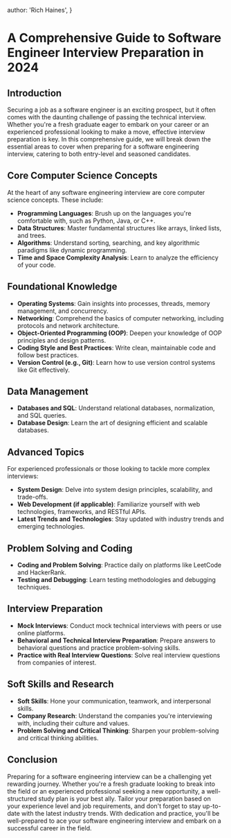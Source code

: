   author: 'Rich Haines',
}

# A Comprehensive Guide to Software Engineer Interview Preparation in 2024

## Introduction
Securing a job as a software engineer is an exciting prospect, but it often comes with the daunting challenge of passing the technical interview. Whether you're a fresh graduate eager to embark on your career or an experienced professional looking to make a move, effective interview preparation is key. In this comprehensive guide, we will break down the essential areas to cover when preparing for a software engineering interview, catering to both entry-level and seasoned candidates.

## Core Computer Science Concepts

At the heart of any software engineering interview are core computer science concepts. These include:

- **Programming Languages**: Brush up on the languages you're comfortable with, such as Python, Java, or C++.
- **Data Structures**: Master fundamental structures like arrays, linked lists, and trees.
- **Algorithms**: Understand sorting, searching, and key algorithmic paradigms like dynamic programming.
- **Time and Space Complexity Analysis**: Learn to analyze the efficiency of your code.

## Foundational Knowledge

- **Operating Systems**: Gain insights into processes, threads, memory management, and concurrency.
- **Networking**: Comprehend the basics of computer networking, including protocols and network architecture.
- **Object-Oriented Programming (OOP)**: Deepen your knowledge of OOP principles and design patterns.
- **Coding Style and Best Practices**: Write clean, maintainable code and follow best practices.
- **Version Control (e.g., Git)**: Learn how to use version control systems like Git effectively.

## Data Management

- **Databases and SQL**: Understand relational databases, normalization, and SQL queries.
- **Database Design**: Learn the art of designing efficient and scalable databases.

## Advanced Topics

For experienced professionals or those looking to tackle more complex interviews:

- **System Design**: Delve into system design principles, scalability, and trade-offs.
- **Web Development (if applicable)**: Familiarize yourself with web technologies, frameworks, and RESTful APIs.
- **Latest Trends and Technologies**: Stay updated with industry trends and emerging technologies.

## Problem Solving and Coding

- **Coding and Problem Solving**: Practice daily on platforms like LeetCode and HackerRank.
- **Testing and Debugging**: Learn testing methodologies and debugging techniques.

## Interview Preparation

- **Mock Interviews**: Conduct mock technical interviews with peers or use online platforms.
- **Behavioral and Technical Interview Preparation**: Prepare answers to behavioral questions and practice problem-solving skills.
- **Practice with Real Interview Questions**: Solve real interview questions from companies of interest.

## Soft Skills and Research

- **Soft Skills**: Hone your communication, teamwork, and interpersonal skills.
- **Company Research**: Understand the companies you're interviewing with, including their culture and values.
- **Problem Solving and Critical Thinking**: Sharpen your problem-solving and critical thinking abilities.

## Conclusion

Preparing for a software engineering interview can be a challenging yet rewarding journey. Whether you're a fresh graduate looking to break into the field or an experienced professional seeking a new opportunity, a well-structured study plan is your best ally. Tailor your preparation based on your experience level and job requirements, and don't forget to stay up-to-date with the latest industry trends. With dedication and practice, you'll be well-prepared to ace your software engineering interview and embark on a successful career in the field.

